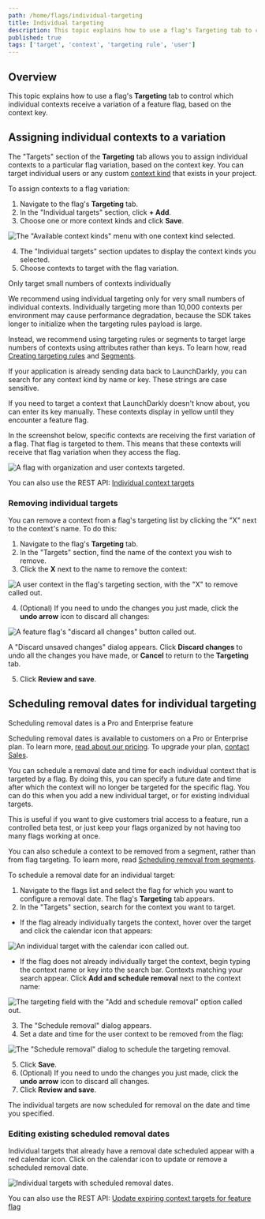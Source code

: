 ```yaml
---
path: /home/flags/individual-targeting
title: Individual targeting
description: This topic explains how to use a flag's Targeting tab to control which individual contexts receive a variation of a feature flag, based on the context key.
published: true
tags: ['target', 'context', 'targeting rule', 'user']
---
```


## Overview

This topic explains how to use a flag's **Targeting** tab to control which individual contexts receive a variation of a feature flag, based on the context key.

## Assigning individual contexts to a variation

The "Targets" section of the **Targeting** tab allows you to assign individual contexts to a particular flag variation, based on the context key. You can target individual users or any custom [context kind](/home/contexts/context-kinds) that exists in your project.

To assign contexts to a flag variation:

1. Navigate to the flag's **Targeting** tab.
2. In the "Individual targets" section, click **+ Add**.
3. Choose one or more context kinds and click **Save**.

![The "Available context kinds" menu with one context kind selected.](targeting-available-context-kinds.png)


4. The "Individual targets" section updates to display the context kinds you selected.
5. Choose contexts to target with the flag variation.

<Callout intent="info">
<CalloutTitle>Only target small numbers of contexts individually</CalloutTitle>
<CalloutDescription>

We recommend using individual targeting only for very small numbers of individual contexts. Individually targeting more than 10,000 contexts per environment may cause performance degradation, because the SDK takes longer to initialize when the targeting rules payload is large. 

Instead, we recommend using targeting rules or segments to target large numbers of contexts using attributes rather than keys. To learn how, read [Creating targeting rules](/home/flags/targeting-rules#creating-targeting-rules) and [Segments](/home/contexts/segments).

</CalloutDescription>
</Callout>

If your application is already sending data back to LaunchDarkly, you can search for any context kind by name or key. These strings are case sensitive.

If you need to target a context that LaunchDarkly doesn't know about, you can enter its key manually. These contexts display in yellow until they encounter a feature flag.

In the screenshot below, specific contexts are receiving the first variation of a flag. That flag is targeted to them. This means that these contexts will receive that flag variation when they access the flag.

![A flag with organization and user contexts targeted.](flag-targeting-individual-contexts.png)

<LearnMore>

You can also use the REST API: [Individual context targets](https://apidocs.launchdarkly.com/tag/Feature-flags#section/Individual-context-targets)

</LearnMore>

### Removing individual targets

You can remove a context from a flag's targeting list by clicking the "X" next to the context's name. To do this:

1. Navigate to the flag's **Targeting** tab.
2. In the "Targets" section, find the name of the context you wish to remove.
3. Click the **X** next to the name to remove the context:

  ![A user context in the flag's targeting section, with the "X" to remove called out.](flag-targeting-remove-user-callout.png)

4. (Optional) If you need to undo the changes you just made, click the **undo arrow** icon to discard all changes:

  ![A feature flag's "discard all changes" button called out.](flag-targeting-discard-changes.png)

  A "Discard unsaved changes" dialog appears. Click **Discard changes** to undo all the changes you have made, or **Cancel** to return to the **Targeting** tab.

5. Click **Review and save**.

## Scheduling removal dates for individual targeting

<Callout intent="primary">
<CalloutTitle>Scheduling removal dates is a Pro and Enterprise feature</CalloutTitle>
<CalloutDescription>

Scheduling removal dates is available to customers on a Pro or Enterprise plan. To learn more, [read about our pricing](https://launchdarkly.com/pricing/). To upgrade your plan, [contact Sales](https://launchdarkly.com/contact-sales/).

</CalloutDescription>
</Callout>

You can schedule a removal date and time for each individual context that is targeted by a flag. By doing this, you can specify a future date and time after which the context will no longer be targeted for the specific flag. You can do this when you add a new individual target, or for existing individual targets.

This is useful if you want to give customers trial access to a feature, run a controlled beta test, or just keep your flags organized by not having too many flags working at once.

You can also schedule a context to be removed from a segment, rather than from flag targeting. To learn more, read [Scheduling removal from segments](/home/contexts/standard-segments#scheduling-context-removal-from-segments).

To schedule a removal date for an individual target:
1. Navigate to the flags list and select the flag for which you want to configure a removal date. The flag's **Targeting** tab appears.
2. In the "Targets" section, search for the context you want to target.
  - If the flag already individually targets the context, hover over the target and click the calendar icon that appears:

  ![An individual target with the calendar icon called out.](context-targeting-calendar-callout.png)

  - If the flag does not already individually target the context, begin typing the context name or key into the search bar. Contexts matching your search appear. Click **Add and schedule removal** next to the context name: 

  ![The targeting field with the "Add and schedule removal" option called out.](context-targeting-add-schedule-removal.png)

3. The "Schedule removal" dialog appears.
4. Set a date and time for the user context to be removed from the flag:

![The "Schedule removal" dialog to schedule the targeting removal.](context-targeting-removal-date.png)

5. Click **Save**.
6. (Optional) If you need to undo the changes you just made, click the **undo arrow** icon to discard all changes.
7. Click **Review and save**.

The individual targets are now scheduled for removal on the date and time you specified.

### Editing existing scheduled removal dates

Individual targets that already have a removal date scheduled appear with a red calendar icon. Click on the calendar icon to update or remove a scheduled removal date.

![Individual targets with scheduled removal dates.](context-targeting-removal-date-scheduled.png)

<LearnMore>

You can also use the REST API: [Update expiring context targets for feature flag](https://apidocs.launchdarkly.com/tag/Feature-flags#operation/patchExpiringTargets)

</LearnMore>
